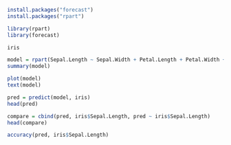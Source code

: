 ```r
install.packages("forecast")
install.packages("rpart")
```

```r
library(rpart)
library(forecast)
```
```r
iris
```


```r
model = rpart(Sepal.Length ~ Sepal.Width + Petal.Length + Petal.Width + Species, data = iris)
summary(model)
```

```r
plot(model)
text(model)
```

```r
pred = predict(model, iris)
head(pred)
```

```r
compare = cbind(pred, iris$Sepal.Length, pred ~ iris$Sepal.Length)
head(compare)
```
```r
accuracy(pred, iris$Sepal.Length)
```

